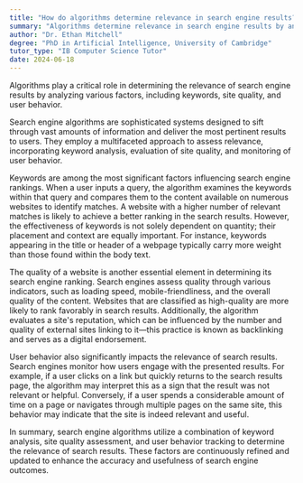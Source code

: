 ```yaml
---
title: "How do algorithms determine relevance in search engine results?"
summary: "Algorithms determine relevance in search engine results by analysing keywords, site quality, and user behaviour among other factors."
author: "Dr. Ethan Mitchell"
degree: "PhD in Artificial Intelligence, University of Cambridge"
tutor_type: "IB Computer Science Tutor"
date: 2024-06-18
---
```


Algorithms play a critical role in determining the relevance of search engine results by analyzing various factors, including keywords, site quality, and user behavior.

Search engine algorithms are sophisticated systems designed to sift through vast amounts of information and deliver the most pertinent results to users. They employ a multifaceted approach to assess relevance, incorporating keyword analysis, evaluation of site quality, and monitoring of user behavior.

Keywords are among the most significant factors influencing search engine rankings. When a user inputs a query, the algorithm examines the keywords within that query and compares them to the content available on numerous websites to identify matches. A website with a higher number of relevant matches is likely to achieve a better ranking in the search results. However, the effectiveness of keywords is not solely dependent on quantity; their placement and context are equally important. For instance, keywords appearing in the title or header of a webpage typically carry more weight than those found within the body text.

The quality of a website is another essential element in determining its search engine ranking. Search engines assess quality through various indicators, such as loading speed, mobile-friendliness, and the overall quality of the content. Websites that are classified as high-quality are more likely to rank favorably in search results. Additionally, the algorithm evaluates a site's reputation, which can be influenced by the number and quality of external sites linking to it—this practice is known as backlinking and serves as a digital endorsement.

User behavior also significantly impacts the relevance of search results. Search engines monitor how users engage with the presented results. For example, if a user clicks on a link but quickly returns to the search results page, the algorithm may interpret this as a sign that the result was not relevant or helpful. Conversely, if a user spends a considerable amount of time on a page or navigates through multiple pages on the same site, this behavior may indicate that the site is indeed relevant and useful.

In summary, search engine algorithms utilize a combination of keyword analysis, site quality assessment, and user behavior tracking to determine the relevance of search results. These factors are continuously refined and updated to enhance the accuracy and usefulness of search engine outcomes.
    